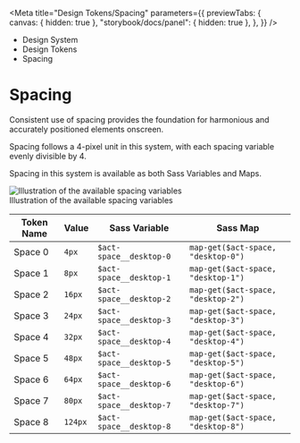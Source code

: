 
<Meta
	title="Design Tokens/Spacing"
	parameters={{
		previewTabs: {
			canvas: { hidden: true },
			"storybook/docs/panel": { hidden: true },
		},
	}}
/>

<div className="act-docs-container">
	<Masthead />
	<main className="act-body">
		<div className="act-flex act-flex-light-purple">
			<div className="act-flex__container act-flex__container-padding-trim">
				<div className="act-flex__grid">
					<div className="act-flex__row">
						<div className="act-col__cw-12">
							<div className="act-box">
								<div className="act-breadcrumbs">
									<ul className="act-breadcrumbs__container">
										<li className="act-breadcrumbs__crumb act-h6">
											<LinkTo className="act-breadcrumbs__crumb__link" kind="system-introduction--page">
												Design System <i className="fa-solid fa-angle-right"></i>
											</LinkTo>
										</li>
										<li className="act-breadcrumbs__crumb act-h6">
											<LinkTo className="act-breadcrumbs__crumb__link" kind="design-tokens-overview--page">
												Design Tokens <i className="fa-solid fa-angle-right"></i>
											</LinkTo>
										</li>
										<li className="act-breadcrumbs__crumb act-h6">
											<LinkTo className="act-breadcrumbs__crumb__link" kind="design-tokens-spacing--page">
												Spacing <i className="fa-solid fa-angle-right"></i>
											</LinkTo>
										</li>
									</ul>
								</div>
								<h1>Spacing</h1>
							</div>
						</div>
					</div>
				</div>
			</div>
		</div>
		<div className="act-flex">
			<div className="act-flex__container">
				<div className="act-flex__grid">
					<div className="act-flex__row">
						<div className="act-col__cw-12">
							<div className="act-box">
								<p>Consistent use of spacing provides the foundation for harmonious and accurately positioned elements onscreen.</p>
								<p>Spacing follows a 4-pixel unit in this system, with each spacing variable evenly divisible by 4.</p>
								<p>Spacing in this system is available as both Sass Variables and Maps.</p>
								<div className="act-img">
									<img src="/images/2-design-tokens-spacing-1.png" alt="Illustration of the available spacing variables" />
									<div className="act-img__description act-p-small">
										<i class="fa-solid fa-circle-info"></i> Illustration of the available spacing variables
									</div>
								</div>
								<div className="act-table-container">
									<table className="act-table">
										<thead>
											<tr>
												<th>Token Name</th>
												<th>Value</th>
												<th>Sass Variable</th>
												<th>Sass Map</th>
											</tr>
										</thead>
										<tbody>
											<tr>
												<td>Space 0</td>
												<td>
													<code>4px</code>
												</td>
												<td>
													<code className="sass-var">$act-space__desktop-0</code>
												</td>
												<td>
													<code className="sass-var">map-get($act-space, "desktop-0")</code>
												</td>
											</tr>
											<tr>
												<td>Space 1</td>
												<td>
													<code>8px</code>
												</td>
												<td>
													<code className="sass-var">$act-space__desktop-1</code>
												</td>
												<td>
													<code className="sass-var">map-get($act-space, "desktop-1")</code>
												</td>
											</tr>
											<tr>
												<td>Space 2</td>
												<td>
													<code>16px</code>
												</td>
												<td>
													<code className="sass-var">$act-space__desktop-2</code>
												</td>
												<td>
													<code className="sass-var">map-get($act-space, "desktop-2")</code>
												</td>
											</tr>
											<tr>
												<td>Space 3</td>
												<td>
													<code>24px</code>
												</td>
												<td>
													<code className="sass-var">$act-space__desktop-3</code>
												</td>
												<td>
													<code className="sass-var">map-get($act-space, "desktop-3")</code>
												</td>
											</tr>
											<tr>
												<td>Space 4</td>
												<td>
													<code>32px</code>
												</td>
												<td>
													<code className="sass-var">$act-space__desktop-4</code>
												</td>
												<td>
													<code className="sass-var">map-get($act-space, "desktop-4")</code>
												</td>
											</tr>
											<tr>
												<td>Space 5</td>
												<td>
													<code>48px</code>
												</td>
												<td>
													<code className="sass-var">$act-space__desktop-5</code>
												</td>
												<td>
													<code className="sass-var">map-get($act-space, "desktop-5")</code>
												</td>
											</tr>
											<tr>
												<td>Space 6</td>
												<td>
													<code>64px</code>
												</td>
												<td>
													<code className="sass-var">$act-space__desktop-6</code>
												</td>
												<td>
													<code className="sass-var">map-get($act-space, "desktop-6")</code>
												</td>
											</tr>
											<tr>
												<td>Space 7</td>
												<td>
													<code>80px</code>
												</td>
												<td>
													<code className="sass-var">$act-space__desktop-7</code>
												</td>
												<td>
													<code className="sass-var">map-get($act-space, "desktop-7")</code>
												</td>
											</tr>
											<tr>
												<td>Space 8</td>
												<td>
													<code>124px</code>
												</td>
												<td>
													<code className="sass-var">$act-space__desktop-8</code>
												</td>
												<td>
													<code className="sass-var">map-get($act-space, "desktop-8")</code>
												</td>
											</tr>
										</tbody>
									</table>
								</div>
							</div>
						</div>
					</div>
				</div>
			</div>
		</div>
	</main>
	<footer className="act-footer">
		<AoC />
		<Footer />
	</footer>
</div>
